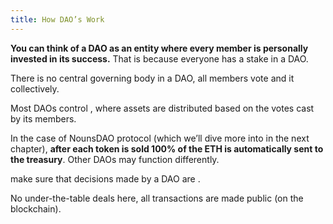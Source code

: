 ```yaml
---
title: How DAO’s Work
---
```


**You can think of a DAO as an entity where every member is personally invested in its success.**
That is because everyone has a stake in a DAO.

There is no central governing body in a DAO, all members vote and <Nutshell children="govern" glossaryEntry="content/glossary/DAO-Governance.mdx" /> it collectively.

Most DAOs control <Nutshell children="treasuries" glossaryEntry="content/glossary/DAO-Treasury.mdx" />, where assets are distributed based on the votes cast by its members.

In the case of NounsDAO protocol (which we’ll dive more into in the next chapter), **after each token is sold 100% of the ETH is automatically sent to the treasury**. Other DAOs may function differently.

<Nutshell children="Smart contracts" glossaryEntry="content/glossary/smart_contract.mdx" /> make sure that decisions made by a DAO are <Nutshell children="trustless" glossaryEntry="content/glossary/trustless.mdx" />.&#x20;

No under-the-table deals here, all transactions are made public (on the blockchain).
